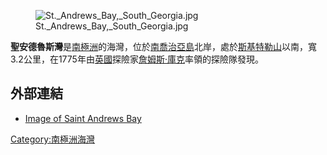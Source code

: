 [[File:St._Andrews_Bay,_South_Georgia.jpg|thumb]]

'''聖安德魯斯灣'''是[[南極洲|南極洲]]的海灣，位於[[南喬治亞島|南喬治亞島]]北岸，處於[[斯基特勒山|斯基特勒山]]以南，寬3.2公里，在1775年由[[英國|英國]]探險家[[詹姆斯·庫克|詹姆斯·庫克]]率領的探險隊發現。

==外部連結==
* [https://web.archive.org/web/20140201234334/http://www.panoramio.com/photo/1456882 Image of Saint Andrews Bay]

{{coord|54|26|S|36|11|W|display=title}}

{{Antarctica-geo-stub}}
[[Category:南極洲海灣|Category:南極洲海灣]]